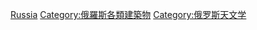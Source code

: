 {{Commonscat|Observatories in Russia}}

[[Category:各国天文台|Russia]]
[[Category:俄羅斯各類建築物|Category:俄羅斯各類建築物]]
[[Category:俄罗斯天文学|Category:俄罗斯天文学]]